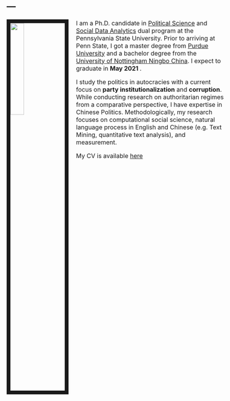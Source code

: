 ---
---
<style type="text/css">

body, td {
   font-size: 16px;
}
code.r{
  font-size: 12px;
}
pre {
  font-size: 12px
}
</style>

<link rel="stylesheet" href="styles.css" type="text/css">

<img src="IMG_1702.jpg" style="width:25%; border:10px solid; margin-right: 20px" align="left">

I am a Ph.D. candidate in [Political Science](https://polisci.la.psu.edu/) and [Social Data Analytics](https://soda.la.psu.edu/) dual program at the Pennsylvania State University. Prior to arriving at Penn State, I got a master degree from [Purdue University](https://cla.purdue.edu/academic/polsci/) and a bachelor degree from the [University of Nottingham Ningbo China](https://www.nottingham.edu.cn/en/internationalstudies/home.aspx). I expect to graduate in <b> May 2021 </b>.

I study the politics in autocracies with a current focus on <b>party institutionalization</b> and <b>corruption</b>. While conducting research on authoritarian regimes from a comparative perspective, I have expertise in Chinese Politics. Methodologically, my research focuses on computational social science, natural language process in English and Chinese (e.g. Text Mining, quantitative text analysis), and measurement. 

My CV is available [here](CV_Pang.pdf)

